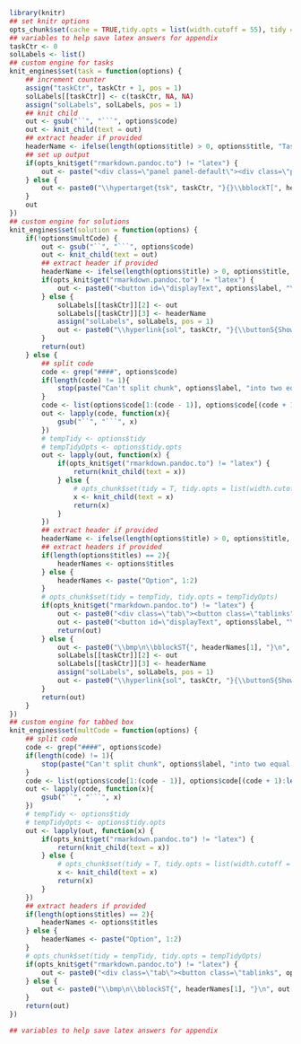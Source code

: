 ```r
library(knitr)
## set knitr options
opts_chunk$set(cache = TRUE,tidy.opts = list(width.cutoff = 55), tidy = F, fig.align = "center", fig.width = 5, fig.height = 5, multCode = F, titles = c("Base R", ifelse(opts_knit$get("rmarkdown.pandoc.to") != "latex", "<tt>tidyverse</tt>", "\\texttt{tidyverse}")))
## variables to help save latex answers for appendix
taskCtr <- 0
solLabels <- list()
## custom engine for tasks
knit_engines$set(task = function(options) {
    ## increment counter
    assign("taskCtr", taskCtr + 1, pos = 1)
    solLabels[[taskCtr]] <- c(taskCtr, NA, NA)
    assign("solLabels", solLabels, pos = 1)
    ## knit child
    out <- gsub("``", "```", options$code)
    out <- knit_child(text = out)
    ## extract header if provided
    headerName <- ifelse(length(options$title) > 0, options$title, "Task")
    ## set up output
    if(opts_knit$get("rmarkdown.pandoc.to") != "latex") {
        out <- paste("<div class=\"panel panel-default\"><div class=\"panel-heading\">", headerName, "</div><div class=\"panel-body\">", out, "</div></div>")
    } else {
        out <- paste0("\\hypertarget{tsk", taskCtr, "}{}\\bblockT[", headerName, "]{\\phantomsection\\label{sol", taskCtr, "}", taskCtr, "}\n", out, "\n\\eblockT\n")
    }
    out
})
## custom engine for solutions
knit_engines$set(solution = function(options) {
    if(!options$multCode) {
        out <- gsub("``", "```", options$code)
        out <- knit_child(text = out)
        ## extract header if provided
        headerName <- ifelse(length(options$title) > 0, options$title, "Solution")
        if(opts_knit$get("rmarkdown.pandoc.to") != "latex") {
            out <- paste0("<button id=\"displayText", options$label, "\" onclick=\"javascript:toggle('", options$label, "');\">Show ", headerName, "</button>\n\n<div id=\"toggleText", options$label, "\" style=\"display: none\"><div class=\"panel panel-default\"><div class=\"panel-heading panel-heading1\"> ", headerName, " </div><div class=\"panel-body\">", out, "</div></div></div>\n")
        } else {
            solLabels[[taskCtr]][2] <- out
            solLabels[[taskCtr]][3] <- headerName
            assign("solLabels", solLabels, pos = 1)
            out <- paste0("\\hyperlink{sol", taskCtr, "}{\\buttonS{Show ", headerName, " on P\\colpageref{tsk", taskCtr, "}}}")
        }
        return(out)
    } else {
        ## split code
        code <- grep("####", options$code)
        if(length(code) != 1){
            stop(paste("Can't split chunk", options$label, "into two equal parts"))
        }
        code <- list(options$code[1:(code - 1)], options$code[(code + 1):length(options$code)])
        out <- lapply(code, function(x){
            gsub("``", "```", x)
        })
        # tempTidy <- options$tidy
        # tempTidyOpts <- options$tidy.opts
        out <- lapply(out, function(x) {
            if(opts_knit$get("rmarkdown.pandoc.to") != "latex") {
                return(knit_child(text = x))
            } else {
                # opts_chunk$set(tidy = T, tidy.opts = list(width.cutoff = 20))
                x <- knit_child(text = x)
                return(x)
            }
        })
        ## extract header if provided
        headerName <- ifelse(length(options$title) > 0, options$title, "Solution")
        ## extract headers if provided
        if(length(options$titles) == 2){
            headerNames <- options$titles
        } else {
            headerNames <- paste("Option", 1:2)
        }
        # opts_chunk$set(tidy = tempTidy, tidy.opts = tempTidyOpts)
        if(opts_knit$get("rmarkdown.pandoc.to") != "latex") {
            out <- paste0("<div class=\"tab\"><button class=\"tablinks", options$label, " active\" onclick=\"javascript:openCode(event, 'option1", options$label, "', '", options$label, "');\">", headerNames[1], "</button><button class=\"tablinks", options$label, "\" onclick=\"javascript:openCode(event, 'option2", options$label, "', '", options$label, "');\">", headerNames[2], "</button></div><div id=\"option1", options$label, "\" class=\"tabcontent", options$label, "\">", out[[1]], "</div><div id=\"option2", options$label, "\" class=\"tabcontent", options$label, "\">", out[[2]], "</div><script> javascript:hide('option2", options$label, "') </script>")
            out <- paste0("<button id=\"displayText", options$label, "\" onclick=\"javascript:toggle('", options$label, "');\">Show ", headerName, "</button>\n\n<div id=\"toggleText", options$label, "\" style=\"display: none\"><div class=\"panel panel-default\"><div class=\"panel-heading panel-heading1\"> ", headerName, " </div><div class=\"panel-body\">", out, "</div></div></div>\n")
            return(out)
        } else {
            out <- paste0("\\bmp\n\\bblockST{", headerNames[1], "}\n", out[[1]], "\n\\eblockST\n\\emp\n\\hspace{0.01\\textwidth}\n\\bmp\\bblockST{", headerNames[2], "}\n", out[[2]], "\n\\eblockST\n\\emp\n")
            solLabels[[taskCtr]][2] <- out
            solLabels[[taskCtr]][3] <- headerName
            assign("solLabels", solLabels, pos = 1)
            out <- paste0("\\hyperlink{sol", taskCtr, "}{\\buttonS{Show ", headerName, " on P\\colpageref{tsk", taskCtr, "}}}")
        }
        return(out)
    }
})
## custom engine for tabbed box
knit_engines$set(multCode = function(options) {
    ## split code
    code <- grep("####", options$code)
    if(length(code) != 1){
        stop(paste("Can't split chunk", options$label, "into two equal parts"))
    }
    code <- list(options$code[1:(code - 1)], options$code[(code + 1):length(options$code)])
    out <- lapply(code, function(x){
        gsub("``", "```", x)
    })
    # tempTidy <- options$tidy
    # tempTidyOpts <- options$tidy.opts
    out <- lapply(out, function(x) {
        if(opts_knit$get("rmarkdown.pandoc.to") != "latex") {
            return(knit_child(text = x))
        } else {
            # opts_chunk$set(tidy = T, tidy.opts = list(width.cutoff = 20))
            x <- knit_child(text = x)
            return(x)
        }
    })
    ## extract headers if provided
    if(length(options$titles) == 2){
        headerNames <- options$titles
    } else {
        headerNames <- paste("Option", 1:2)
    }
    # opts_chunk$set(tidy = tempTidy, tidy.opts = tempTidyOpts)
    if(opts_knit$get("rmarkdown.pandoc.to") != "latex") {
        out <- paste0("<div class=\"tab\"><button class=\"tablinks", options$label, " active\" onclick=\"javascript:openCode(event, 'option1", options$label, "', '", options$label, "');\">", headerNames[1], "</button><button class=\"tablinks", options$label, "\" onclick=\"javascript:openCode(event, 'option2", options$label, "', '", options$label, "');\">", headerNames[2], "</button></div><div id=\"option1", options$label, "\" class=\"tabcontent", options$label, "\">", out[[1]], "</div><div id=\"option2", options$label, "\" class=\"tabcontent", options$label, "\">", out[[2]], "</div><script> javascript:hide('option2", options$label, "') </script>")
    } else {
        out <- paste0("\\bmp\n\\bblockST{", headerNames[1], "}\n", out[[1]], "\n\\eblockST\n\\emp\n\\hspace{0.01\\textwidth}\n\\bmp\\bblockST{", headerNames[2], "}\n", out[[2]], "\n\\eblockST\n\\emp\n")
    }
    return(out)
})

## variables to help save latex answers for appendix



```
